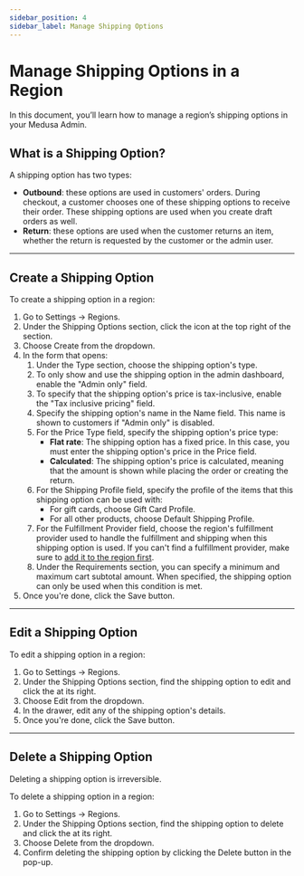 ```yaml
---
sidebar_position: 4
sidebar_label: Manage Shipping Options
---
```



# Manage Shipping Options in a Region

In this document, you’ll learn how to manage a region’s shipping options in your Medusa Admin.

## What is a Shipping Option?

A shipping option has two types:

- **Outbound**: these options are used in customers' orders. During checkout, a customer chooses one of these shipping options to receive their order. These shipping options are used when you create draft orders as well.
- **Return**: these options are used when the customer returns an item, whether the return is requested by the customer or the admin user.

---

## Create a Shipping Option

To create a shipping option in a region:

1. Go to Settings → Regions.
2. Under the Shipping Options section, click the <InlineIcon Icon={EllipsisHorizontal} alt="three-dots" /> icon at the top right of the section.
3. Choose Create from the dropdown.
4. In the form that opens:
    1. Under the Type section, choose the shipping option's type.
    2. To only show and use the shipping option in the admin dashboard, enable the "Admin only" field.
    3. To specify that the shipping option's price is tax-inclusive, enable the "Tax inclusive pricing" field.
    4. Specify the shipping option's name in the Name field. This name is shown to customers if "Admin only" is disabled.
    5. For the Price Type field, specify the shipping option's price type:
        - **Flat rate**: The shipping option has a fixed price. In this case, you must enter the shipping option's price in the Price field.
        - **Calculated**: The shipping option's price is calculated, meaning that the amount is shown while placing the order or creating the return.
    6. For the Shipping Profile field, specify the profile of the items that this shipping option can be used with:
        - For gift cards, choose Gift Card Profile.
        - For all other products, choose Default Shipping Profile.
    7. For the Fulfillment Provider field, choose the region's fulfillment provider used to handle the fulfillment and shipping when this shipping option is used. If you can't find a fulfillment provider, make sure to [add it to the region first](../providers/index.mdx).
    8. Under the Requirements section, you can specify a minimum and maximum cart subtotal amount. When specified, the shipping option can only be used when this condition is met.
5. Once you're done, click the Save button.

---

## Edit a Shipping Option

To edit a shipping option in a region:

1. Go to Settings → Regions.
2. Under the Shipping Options section, find the shipping option to edit and click the <InlineIcon Icon={EllipsisHorizontal} alt="three-dots" /> at its right.
3. Choose Edit from the dropdown.
4. In the drawer, edit any of the shipping option's details.
5. Once you're done, click the Save button.

---

## Delete a Shipping Option

<Note type="warning">

Deleting a shipping option is irreversible.

</Note>

To delete a shipping option in a region:

1. Go to Settings → Regions.
2. Under the Shipping Options section, find the shipping option to delete and click the <InlineIcon Icon={EllipsisHorizontal} alt="three-dots" /> at its right.
3. Choose Delete from the dropdown.
4. Confirm deleting the shipping option by clicking the Delete button in the pop-up.
